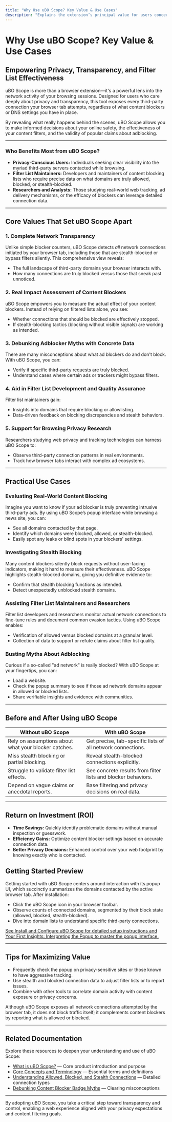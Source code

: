```yaml
---
title: "Why Use uBO Scope? Key Value & Use Cases"
description: "Explains the extension’s principal value for users concerned with privacy, transparency, and content filtering efficacy. Maps out major audiences—privacy-minded users, filter list maintainers, and researchers—followed by practical use cases such as evaluating the real impact of content blockers, busting adblocker myths, and verifying third-party server connections."
---
```


# Why Use uBO Scope? Key Value & Use Cases

## Empowering Privacy, Transparency, and Filter List Effectiveness

uBO Scope is more than a browser extension—it's a powerful lens into the network activity of your browsing sessions. Designed for users who care deeply about privacy and transparency, this tool exposes every third-party connection your browser tab attempts, regardless of what content blockers or DNS settings you have in place. 

By revealing what really happens behind the scenes, uBO Scope allows you to make informed decisions about your online safety, the effectiveness of your content filters, and the validity of popular claims about adblocking.

---

### Who Benefits Most from uBO Scope?

- **Privacy-Conscious Users:** Individuals seeking clear visibility into the myriad third-party servers contacted while browsing.
- **Filter List Maintainers:** Developers and maintainers of content blocking lists who require precise data on what domains are truly allowed, blocked, or stealth-blocked.
- **Researchers and Analysts:** Those studying real-world web tracking, ad delivery mechanisms, or the efficacy of blockers can leverage detailed connection data.

---

## Core Values That Set uBO Scope Apart

### 1. Complete Network Transparency

Unlike simple blocker counters, uBO Scope detects *all* network connections initiated by your browser tab, including those that are stealth-blocked or bypass filters silently. This comprehensive view reveals:
- The full landscape of third-party domains your browser interacts with.
- How many connections are truly blocked versus those that sneak past unnoticed.

### 2. Real Impact Assessment of Content Blockers

uBO Scope empowers you to measure the actual effect of your content blockers. Instead of relying on filtered lists alone, you see:
- Whether connections that should be blocked are effectively stopped.
- If stealth-blocking tactics (blocking without visible signals) are working as intended.

### 3. Debunking Adblocker Myths with Concrete Data

There are many misconceptions about what ad blockers do and don't block. With uBO Scope, you can:
- Verify if specific third-party requests are truly blocked.
- Understand cases where certain ads or trackers might bypass filters.

### 4. Aid in Filter List Development and Quality Assurance

Filter list maintainers gain:
- Insights into domains that require blocking or allowlisting.
- Data-driven feedback on blocking discrepancies and stealth behaviors.

### 5. Support for Browsing Privacy Research

Researchers studying web privacy and tracking technologies can harness uBO Scope to:
- Observe third-party connection patterns in real environments.
- Track how browser tabs interact with complex ad ecosystems.

---

## Practical Use Cases

### Evaluating Real-World Content Blocking
Imagine you want to know if your ad blocker is truly preventing intrusive third-party ads. By using uBO Scope’s popup interface while browsing a news site, you can:
- See all domains contacted by that page.
- Identify which domains were blocked, allowed, or stealth-blocked.
- Easily spot any leaks or blind spots in your blockers' settings.

### Investigating Stealth Blocking
Many content blockers silently block requests without user-facing indicators, making it hard to measure their effectiveness. uBO Scope highlights stealth-blocked domains, giving you definitive evidence to:
- Confirm that stealth blocking functions as intended.
- Detect unexpectedly unblocked stealth domains.

### Assisting Filter List Maintainers and Researchers
Filter list developers and researchers monitor actual network connections to fine-tune rules and document common evasion tactics. Using uBO Scope enables:
- Verification of allowed versus blocked domains at a granular level.
- Collection of data to support or refute claims about filter list quality.

### Busting Myths About Adblocking
Curious if a so-called "ad network" is really blocked? With uBO Scope at your fingertips, you can:
- Load a website.
- Check the popup summary to see if those ad network domains appear in allowed or blocked lists.
- Share verifiable insights and evidence with communities.

---

## Before and After Using uBO Scope

| Without uBO Scope       | With uBO Scope                    |
|------------------------|---------------------------------|
| Rely on assumptions about what your blocker catches. | Get precise, tab-specific lists of all network connections. |
| Miss stealth blocking or partial blocking.          | Reveal stealth-blocked connections explicitly.            |
| Struggle to validate filter list effects.            | See concrete results from filter lists and blocker behaviors. |
| Depend on vague claims or anecdotal reports.         | Base filtering and privacy decisions on real data.        |

---

## Return on Investment (ROI)

- **Time Savings:** Quickly identify problematic domains without manual inspection or guesswork.
- **Efficiency Gains:** Optimize content blocker settings based on accurate connection data.
- **Better Privacy Decisions:** Enhanced control over your web footprint by knowing exactly who is contacted.


## Getting Started Preview

Getting started with uBO Scope centers around interaction with its popup UI, which succinctly summarizes the domains contacted by the active browser tab. After installation:

- Click the uBO Scope icon in your browser toolbar.
- Observe counts of connected domains, segmented by their block state (allowed, blocked, stealth-blocked).
- Dive into domain lists to understand specific third-party connections.

<u>See [Install and Configure uBO Scope](/guides/getting_started/install-and-configure) for detailed setup instructions and [Your First Insights: Interpreting the Popup](/guides/getting_started/first-insights) to master the popup interface.</u>

---

## Tips for Maximizing Value

- Frequently check the popup on privacy-sensitive sites or those known to have aggressive tracking.
- Use stealth and blocked connection data to adjust filter lists or to report issues.
- Combine with other tools to correlate domain activity with content exposure or privacy concerns.

<Warning>
Although uBO Scope exposes all network connections attempted by the browser tab, it does not block traffic itself; it complements content blockers by reporting what is allowed or blocked.
</Warning>

---

## Related Documentation

Explore these resources to deepen your understanding and use of uBO Scope:

- [What is uBO Scope?](/overview/introductory-concepts/about-ubo-scope) — Core product introduction and purpose
- [Core Concepts and Terminology](/overview/introductory-concepts/core-terminology) — Essential terms and definitions
- [Understanding Allowed, Blocked, and Stealth Connections](/guides/analyzing_connections/understanding-domain-connections) — Detailed connection types
- [Debunking Content Blocker Badge Myths](/guides/analyzing_connections/debunking-myths) — Clearing misconceptions

---

By adopting uBO Scope, you take a critical step toward transparency and control, enabling a web experience aligned with your privacy expectations and content filtering goals.